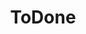 ---
title: "ToDone"
image: "/images/portfolio/todone.png"
category: "Projects"
timestamp: "2020-09-18"
external: "https://github.com/iambrennanwalsh/ToDone"
---